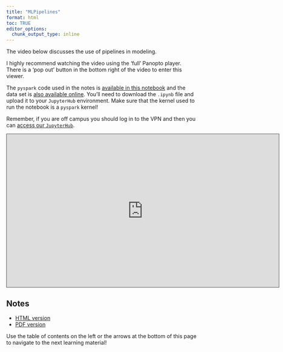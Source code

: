 ```yaml
---
title: "MLPipelines"
format: html
toc: TRUE
editor_options: 
  chunk_output_type: inline
---
```


The video below discusses the use of pipelines in modeling.

I highly recommend watching the video using the 'full' Panopto player. There is a 'pop out' button in the bottom right of the video to enter this viewer.

The `pyspark` code used in the notes is <a href = "MLlib_MLflow.ipynb" target = "_blank">available in this notebook</a> and the data set is <a href = "https://www4.stat.ncsu.edu/~online/datasets/bikeDetails.csv" target = "_blank">also available online</a>. You'll need to download the `.ipynb` file and upload it to your `JupyterHub` environment. Make sure that the kernel used to run the notebook is a `pyspark` kernel!

Remember, if you are off campus you should log in to the VPN and then you can [access our `JupyterHub`](https://jhub.cos.ncsu.edu/).

```{=html}
<iframe src="https://ncsu.hosted.panopto.com/Panopto/Pages/Embed.aspx?id=f197150e-8ad2-41f0-8777-b2a0017fdd0b&autoplay=false&offerviewer=true&showtitle=true&showbrand=true&captions=false&interactivity=all" height="405" width="720" style="border: 1px solid #464646;" allowfullscreen allow="autoplay" aria-label="Panopto Embedded Video Player" aria-description="11-Model Pipelines in MLlib" ></iframe>
```

## Notes

- <a href = "11-MLPipelines.html" target = "_blank">HTML version</a>
- <a href = "PDFs/11-MLPipelines.pdf" target = "_blank">PDF version</a>

Use the table of contents on the left or the arrows at the bottom of this page to navigate to the next learning material!